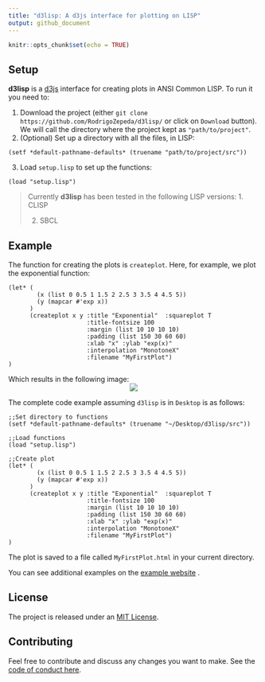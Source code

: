 ```yaml
---
title: "d3lisp: A d3js interface for plotting on LISP"
output: github_document
---
```


```r
knitr::opts_chunk$set(echo = TRUE)
```

## Setup

**d3lisp** is a [d3js](https://d3js.org/) interface for creating plots in ANSI Common LISP. To run it you need to: 

1. Download the project (either `git clone https://github.com/RodrigoZepeda/d3lisp/` or click on `Download` button). We will call the directory where the project kept as `"path/to/project"`.
2. (Optional) Set up a directory with all the files, in LISP:
```
(setf *default-pathname-defaults* (truename "path/to/project/src"))
```
3. Load `setup.lisp` to set up the functions:
```
(load "setup.lisp")
``` 

> Currently **d3lisp** has been tested in the following LISP versions:
> 1. CLISP
>
> 2. SBCL
>

## Example

The function for creating the plots is `createplot`. Here, for example, we plot the exponential function:
```
(let* (
        (x (list 0 0.5 1 1.5 2 2.5 3 3.5 4 4.5 5))
        (y (mapcar #'exp x))
      )
      (createplot x y :title "Exponential"  :squareplot T  
                      :title-fontsize 100 
                      :margin (list 10 10 10 10)
                      :padding (list 150 30 60 60) 
                      :xlab "x" :ylab "exp(x)" 
                      :interpolation "MonotoneX"
                      :filename "MyFirstPlot")
)
```

Which results in the following image:
<center>
<img src="./examples/exponential.svg">
</center>


The complete code example assuming `d3lisp` is in `Desktop` is as follows:
```
;;Set directory to functions
(setf *default-pathname-defaults* (truename "~/Desktop/d3lisp/src"))

;;Load functions
(load "setup.lisp")

;;Create plot
(let* (
        (x (list 0 0.5 1 1.5 2 2.5 3 3.5 4 4.5 5))
        (y (mapcar #'exp x))
      )
      (createplot x y :title "Exponential"  :squareplot T  
                      :title-fontsize 100 
                      :margin (list 10 10 10 10)
                      :padding (list 150 30 60 60) 
                      :xlab "x" :ylab "exp(x)" 
                      :interpolation "MonotoneX"
                      :filename "MyFirstPlot")
)
```

The plot is saved to a file called `MyFirstPlot.html` in your current directory. 

You can see additional examples on the [example website](https://rodrigozepeda.github.io/d3lisp/index.html) .

## License 

The project is released under an [MIT License](https://github.com/RodrigoZepeda/d3lisp/blob/master/LICENSE).

## Contributing 

Feel free to contribute and discuss any changes you want to make. See the [code of conduct here](https://github.com/RodrigoZepeda/d3lisp/blob/master/CONTRIBUTE.md). 

